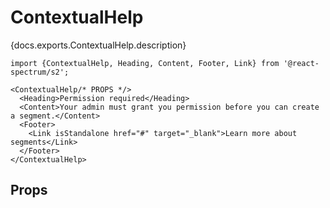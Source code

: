 

# ContextualHelp

<PageDescription>{docs.exports.ContextualHelp.description}</PageDescription>

```tsx render docs={docs.exports.ContextualHelp} links={docs.links} props={['variant', 'size', 'placement']} initialProps={{variant: 'help'}} type="s2"
import {ContextualHelp, Heading, Content, Footer, Link} from '@react-spectrum/s2';

<ContextualHelp/* PROPS */>
  <Heading>Permission required</Heading>
  <Content>Your admin must grant you permission before you can create a segment.</Content>
  <Footer>
    <Link isStandalone href="#" target="_blank">Learn more about segments</Link>
  </Footer>
</ContextualHelp>
```

## Props

<PropTable component={docs.exports.ContextualHelp} links={docs.links} />
